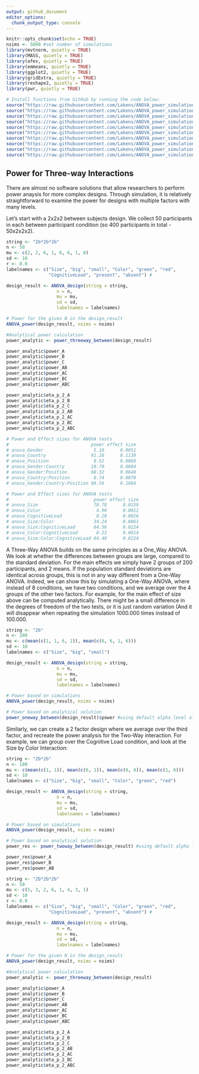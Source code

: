 ```yaml
---
output: github_document
editor_options: 
  chunk_output_type: console
---
```


```r
knitr::opts_chunk$set(echo = TRUE)
nsims <- 5000 #set number of simulations
library(mvtnorm, quietly = TRUE)
library(MASS, quietly = TRUE)
library(afex, quietly = TRUE)
library(emmeans, quietly = TRUE)
library(ggplot2, quietly = TRUE)
library(gridExtra, quietly = TRUE)
library(reshape2, quietly = TRUE)
library(pwr, quietly = TRUE)

# Install functions from GitHub by running the code below:
source("https://raw.githubusercontent.com/Lakens/ANOVA_power_simulation/master/ANOVA_design.R")
source("https://raw.githubusercontent.com/Lakens/ANOVA_power_simulation/master/ANOVA_power.R")
source("https://raw.githubusercontent.com/Lakens/ANOVA_power_simulation/master/helper_functions/power_oneway_between.R")
source("https://raw.githubusercontent.com/Lakens/ANOVA_power_simulation/master/helper_functions/power_oneway_within.R")
source("https://raw.githubusercontent.com/Lakens/ANOVA_power_simulation/master/helper_functions/power_twoway_between.R")
source("https://raw.githubusercontent.com/Lakens/ANOVA_power_simulation/master/helper_functions/power_2x2_within.R")
source("https://raw.githubusercontent.com/Lakens/ANOVA_power_simulation/master/helper_functions/plot_power_oneway_between.R")
source("https://raw.githubusercontent.com/Lakens/ANOVA_power_simulation/master/helper_functions/plot_power_oneway_within.R")
source("https://raw.githubusercontent.com/Lakens/ANOVA_power_simulation/master/helper_functions/plot_power_twoway_between.R")
source("https://raw.githubusercontent.com/Lakens/ANOVA_power_simulation/master/helper_functions/plot_power_2x2_within.R")
```

## Power for Three-way Interactions

There are almost no software solutions that allow researchers to perform power anaysis for more complex designs. Through simulation, it is relatively straightforward to examine the power for designs with multiple factors with many levels. 

Let's start with a 2x2x2 between subjects design. We collect 50 participants in each between participant condition (so 400 participants in total - 50x2x2x2). 

```r
string <- "2b*2b*2b"
n <- 50
mu <- c(2, 2, 6, 1, 6, 6, 1, 8) 
sd <- 10
r <- 0.0
labelnames <- c("Size", "big", "small", "Color", "green", "red", 
                "CognitiveLoad", "present", "absent") #

design_result <- ANOVA_design(string = string,
                   n = n, 
                   mu = mu, 
                   sd = sd, 
                   labelnames = labelnames)

# Power for the given N in the design_result
ANOVA_power(design_result, nsims = nsims)

#Analytical power calculation
power_analytic <- power_threeway_between(design_result)

power_analytic$power_A
power_analytic$power_B
power_analytic$power_C
power_analytic$power_AB
power_analytic$power_AC
power_analytic$power_BC
power_analytic$power_ABC

power_analytic$eta_p_2_A
power_analytic$eta_p_2_B
power_analytic$eta_p_2_C
power_analytic$eta_p_2_AB
power_analytic$eta_p_2_AC
power_analytic$eta_p_2_BC
power_analytic$eta_p_2_ABC

# Power and Effect sizes for ANOVA tests
#                               power effect size
# anova_Gender                   5.18      0.0051
# anova_Country                 91.26      0.1139
# anova_Position                 8.52      0.0068
# anova_Gender:Country          10.70      0.0084
# anova_Gender:Position         68.32      0.0640
# anova_Country:Position         8.74      0.0070
# anova_Gender:Country:Position 98.56      0.1684

# Power and Effect sizes for ANOVA tests
#                                power effect size
# anova_Size                     70.78      0.0159
# anova_Color                     4.96      0.0011
# anova_CognitiveLoad             8.28      0.0016
# anova_Size:Color               34.24      0.0061
# anova_Size:CognitiveLoad       84.56      0.0224
# anova_Color:CognitiveLoad       8.22      0.0014
# anova_Size:Color:CognitiveLoad 84.40      0.0224

```

A Three-Way ANOVA builds on the same principles as a One_Way ANOVA. We look at whether the differences between groups are large, compared to the standard deviation. For the main effects we simply have 2 groups of 200 participants, and 2 means. If the population standard deviations are identical across groups, this is not in any way different from a One-Way ANOVA. Indeed, we can show this by simulating a One-Way ANOVA, where instead of 8 conditions, we have two conditions, and we average over the 4 groups of the other two factors. For example, for the main effect of size above can be computed analytically. There might be a small difference in the degrees of freedom of the two tests, or it is just random variation (And it will disappear when repeating the simulation 1000.000 times instead of 100.000. 

```r
string <- "2b"
n <- 200
mu <- c(mean(c(1, 1, 6, 1)), mean(c(6, 6, 1, 6)))
sd <- 10
labelnames <- c("Size", "big", "small")

design_result <- ANOVA_design(string = string,
                   n = n, 
                   mu = mu, 
                   sd = sd, 
                   labelnames = labelnames)

# Power based on simulations
ANOVA_power(design_result, nsims = nsims)

# Power based on analytical solution
power_oneway_between(design_result)$power #using default alpha level of .05

```

Similarly, we can create a 2 factor design where we average over the third factor, and recreate the power analysis for the Two-Way interaction. For example, we can group over the Cognitive Load condition, and look at the Size by Color Interaction:

```r
string <- "2b*2b"
n <- 100
mu <- c(mean(c(1, 1)), mean(c(6, 1)), mean(c(6, 6)), mean(c(1, 6)))
sd <- 10
labelnames <- c("Size", "big", "small", "Color", "green", "red")

design_result <- ANOVA_design(string = string,
                   n = n, 
                   mu = mu, 
                   sd = sd, 
                   labelnames = labelnames)

# Power based on simulations
ANOVA_power(design_result, nsims = nsims)

# Power based on analytical solution
power_res <- power_twoway_between(design_result) #using default alpha level of .05

power_res$power_A
power_res$power_B
power_res$power_AB

```



```r
string <- "2b*2b*2b"
n <- 50
mu <- c(5, 3, 2, 6, 1, 4, 3, 1) 
sd <- 10
r <- 0.0
labelnames <- c("Size", "big", "small", "Color", "green", "red", 
                "CognitiveLoad", "present", "absent") #

design_result <- ANOVA_design(string = string,
                   n = n, 
                   mu = mu, 
                   sd = sd, 
                   labelnames = labelnames)

# Power for the given N in the design_result
ANOVA_power(design_result, nsims = nsims)

#Analytical power calculation
power_analytic <- power_threeway_between(design_result)

power_analytic$power_A
power_analytic$power_B
power_analytic$power_C
power_analytic$power_AB
power_analytic$power_AC
power_analytic$power_BC
power_analytic$power_ABC

power_analytic$eta_p_2_A
power_analytic$eta_p_2_B
power_analytic$eta_p_2_C
power_analytic$eta_p_2_AB
power_analytic$eta_p_2_AC
power_analytic$eta_p_2_BC
power_analytic$eta_p_2_ABC

```

